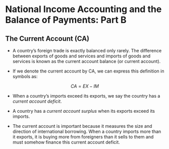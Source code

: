# National Income Accounting and the Balance of Payments: Part B

## The Current Account (CA)

- A country’s foreign trade is exactly balanced only rarely. The difference
between exports of goods and services and imports of goods and services is known as
the current account balance (or current account). 

- If we denote the current account by CA, we can express this definition in symbols as:

$$CA = EX - IM$$

- When a country’s imports exceed its exports, we say the country has a *current account deficit*.

- A country has a *current account surplus* when its exports exceed its imports.

- The current account is important because it measures the size and direction of
international borrowing. When a country imports more than it exports, it is buying
more from foreigners than it sells to them and must somehow finance this current
account deficit.